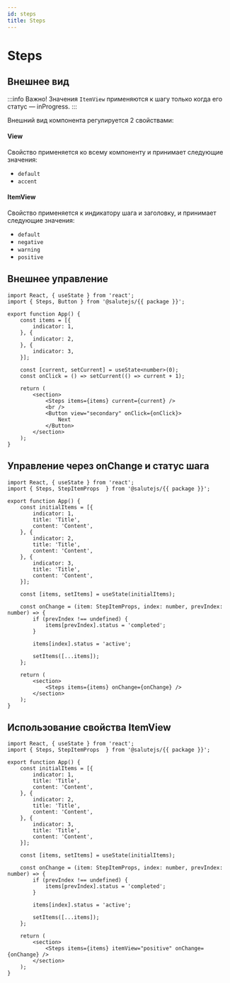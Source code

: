 ```yaml
---
id: steps
title: Steps
---
```



# Steps

<Description name="Steps" />
<PropsTable name="Steps" />

## Внешнее вид

:::info
Важно! Значения `ItemView` применяются к шагу только когда его статус — inProgress.
:::

Внешний вид компонента регулируется 2 свойствами:

#### View

Свойство применяется ко всему компоненту и принимает следующие значения:
- `default`
- `accent`

#### ItemView

Свойство применяется к индикатору шага и заголовку, и принимает следующие значения:
- `default`
- `negative`
- `warning`
- `positive`

## Внешнее управление

```tsx live
import React, { useState } from 'react';
import { Steps, Button } from '@salutejs/{{ package }}';

export function App() {
    const items = [{
        indicator: 1,
    }, {
        indicator: 2,
    }, {
        indicator: 3,
    }];

    const [current, setCurrent] = useState<number>(0);
    const onClick = () => setCurrent(() => current + 1);

    return (
        <section>
            <Steps items={items} current={current} />
            <br />
            <Button view="secondary" onClick={onClick}>
                Next
            </Button>
        </section>
    );
}
```

## Управление через onChange и статус шага

```tsx live
import React, { useState } from 'react';
import { Steps, StepItemProps  } from '@salutejs/{{ package }}';

export function App() {
    const initialItems = [{
        indicator: 1,
        title: 'Title',
        content: 'Content',
    }, {
        indicator: 2,
        title: 'Title',
        content: 'Content',
    }, {
        indicator: 3,
        title: 'Title',
        content: 'Content',
    }];

    const [items, setItems] = useState(initialItems);

    const onChange = (item: StepItemProps, index: number, prevIndex: number) => {
        if (prevIndex !== undefined) {
            items[prevIndex].status = 'completed';
        }

        items[index].status = 'active';

        setItems([...items]);
    };

    return (
        <section>
            <Steps items={items} onChange={onChange} />
        </section>
    );
}
```


## Использование свойства ItemView

```tsx live
import React, { useState } from 'react';
import { Steps, StepItemProps  } from '@salutejs/{{ package }}';

export function App() {
    const initialItems = [{
        indicator: 1,
        title: 'Title',
        content: 'Content',
    }, {
        indicator: 2,
        title: 'Title',
        content: 'Content',
    }, {
        indicator: 3,
        title: 'Title',
        content: 'Content',
    }];

    const [items, setItems] = useState(initialItems);

    const onChange = (item: StepItemProps, index: number, prevIndex: number) => {
        if (prevIndex !== undefined) {
            items[prevIndex].status = 'completed';
        }

        items[index].status = 'active';

        setItems([...items]);
    };

    return (
        <section>
            <Steps items={items} itemView="positive" onChange={onChange} />
        </section>
    );
}
```
